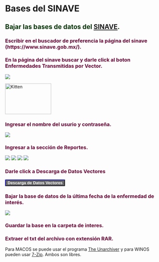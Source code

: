 
# Bases del SINAVE

## **<span style="color:#003300;">Bajar las bases de datos del [SINAVE](https://www.sinave.gob.mx/).</span>**

### **<span style="color:#660033;">Escribir en el buscador de preferencia la página del sinave (https://www.sinave.gob.mx/).</span>**



### **<span style="color:#660033;">En la página del sinave buscar y darle click al boton Enfermedades Transmitidas por Vector.</span>**


![](https://www.sinave.gob.mx/imagenes4t/imagen9_.png)


<img src="https://www.sinave.gob.mx/imagenes4t/imagen1.png" alt="Kitten"
	title="A cute kitten" width="150" height="100" />

### **<span style="color:#660033;">Ingresar el nombre del usurio y contraseña.</span>** 

![](https://vectores.sinave.gob.mx/Imagenes/ImagenesComunes/user3.jpg)

### <span style="color:#660033;">Ingresar a la sección de **Reportes**.</span> 

![](https://vectores.sinave.gob.mx/Imagenes/ImagenesComunes/me_reg_1.jpg)
![](https://vectores.sinave.gob.mx/Imagenes/ImagenesComunes/me_seg_1.jpg)
![](https://vectores.sinave.gob.mx/Imagenes/ImagenesComunes/me_rep_1.jpg)
![](https://vectores.sinave.gob.mx/Imagenes/ImagenesComunes/me_sal_1.jpg)


### <span style="color:#660033;">Darle click a **Descarga de Datos Vectores**</span> 

<td align="center"><input type="submit" name="ctl00$ContentPlaceHolder1$Button3" value="Descarga de Datos Vectores" onclick="javascript:Reporte3();" id="ctl00_ContentPlaceHolder1_Button3" style="color:White;background-color:#666666;border-color:#000066;font-weight:bold;" />

### **<span style="color:#660033;">Bajar la base de datos de la última fecha de la enfermedad de interés.</span>** 

![](images/descarga_sinave.png)


### **<span style="color:#660033;">Guardar la base en la carpeta de interes.</span>** 

### **<span style="color:#660033;">Extraer el txt del archivo con extensión RAR.</span>** 

Para MACOS se puede usar el programa [The Unarchiver](https://theunarchiver.com/) y para WINOS pueden usar [7-Zip](https://www.7-zip.org). Ambos son libres.
